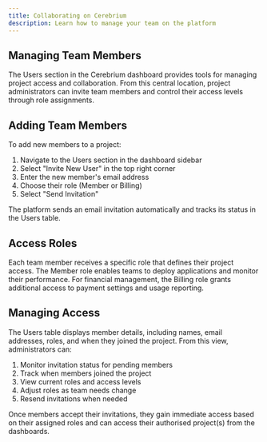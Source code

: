 ```yaml
---
title: Collaborating on Cerebrium
description: Learn how to manage your team on the platform
---
```


## Managing Team Members

The Users section in the Cerebrium dashboard provides tools for managing project access and collaboration. From this central location, project administrators can invite team members and control their access levels through role assignments.

## Adding Team Members

To add new members to a project:

1. Navigate to the Users section in the dashboard sidebar
2. Select "Invite New User" in the top right corner
3. Enter the new member's email address
4. Choose their role (Member or Billing)
5. Select "Send Invitation"

The platform sends an email invitation automatically and tracks its status in the Users table.

## Access Roles

Each team member receives a specific role that defines their project access. The Member role enables teams to deploy applications and monitor their performance. For financial management, the Billing role grants additional access to payment settings and usage reporting.

## Managing Access

The Users table displays member details, including names, email addresses, roles, and when they joined the project. From this view, administrators can:

1. Monitor invitation status for pending members
2. Track when members joined the project
3. View current roles and access levels
4. Adjust roles as team needs change
5. Resend invitations when needed

Once members accept their invitations, they gain immediate access based on their assigned roles and can access their authorised project(s) from the dashboards.
